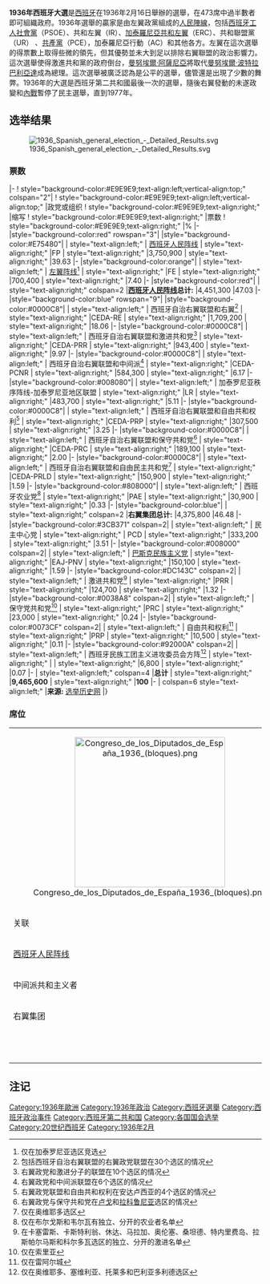 {{expand|time=2016-07-21T02:20:40+00:00}}
{{unreferenced|time=2016-07-21T02:20:40+00:00}}
{{Infobox Election
| election_name      = 1936年西班牙大選
| country            = Spain
| flag_year          = 1931
| type               = parliamentary
| ongoing            = no
| previous_election  = Spanish general election, 1933
| previous_year      = 1933
| next_election      = Spanish general election, 1977
| next_year          = 1977
| seats_for_election = [[眾議院_(西班牙)|众议院]]473席 | | majority_seats     = 237
| turnout            = 72.95%
| election_date      = 1936年2月16日

<!--      PSOE   -->
| image1          = [[File:Indalecio_Prieto,_1936_(cropped).jpg|120px]]
| leader1         = [[英德拉西歐·裴瑞羅|英德拉西歐·裴瑞羅]]
| party1          = [[西班牙工人社會黨|西班牙工人社會黨]]
| leader_since1   = 1935
| leaders_seat1   = 
| last_election1  = 59席
| seats1          = '''99'''
| seat_change1    = {{increase}}40
| popular_vote1   = 
| percentage1     = 
| swing1          =

<!--      CEDA   -->
| image2          = [[File:José_María_Gil-Robles_(cropped).jpg|110px]]
| leader2         = [[何塞·马利亚·吉尔-罗伯斯|何塞·马利亚·吉尔-罗伯斯]]
| party2          = [[西班牙自治右翼联盟|西班牙自治右翼联盟]]
| leader_since2   = 1933年3月4日
| leaders_seat2   =
| last_election2  = '''115席'''
| seats2          = 88
| seat_change2    = {{decrease}}27
| popular_vote2   = 
| percentage2     = 
| swing2          =

<!--      Republican Left   -->
| image3          = [[File:President_Azaña_(cropped).jpg|110px]]
| leader3         = [[曼努埃爾·阿薩尼亞|曼努埃爾·阿薩尼亞]]
| party3          = [[共和左翼_(西班牙)|共和左翼]]
| leader_since3   = 1934年4月3日
| leaders_seat3   =
| last_election3  = 5席
| seats3          = 87
| seat_change3    = {{increase}}82
| popular_vote3   = 
| percentage3     = 
| swing3          =
| title           = [[西班牙首相列表|总理]]
| before_election = [[曼努埃爾·波特拉巴利亞達|曼努埃爾·波特拉巴利亞達]] (看守內閣)
| before_party    = Independent (politician)
| after_election  = [[曼努埃爾·阿薩尼亞|曼努埃爾·阿薩尼亞]]
| after_party     = 西班牙共和左翼
|map_image          = Spanish general election map, 1936.svg
|map_size           = 400px
|map_caption        = 最高支持區域: 人民陣線(紅色),中間(綠色)，右翼聯盟(藍色)
}}
'''1936年西班牙大選'''是[[西班牙第二共和國|西班牙]]在1936年2月16日舉辦的選舉，在473席中過半數者即可組織政府。1936年選舉的贏家是由左翼政黨組成的[[人民阵线_(西班牙)|人民陣線]]，包括[[西班牙工人社會黨|西班牙工人社會黨]]（PSOE）、共和左翼（IR）、[[加泰羅尼亞共和左翼|加泰羅尼亞共和左翼]]（ERC）、共和聯盟黨（UR） 、[[西班牙共產黨|共產黨]]（PCE），加泰羅尼亞行動（AC）和其他各方。左翼在這次選舉的得票數上取得些微的領先，但其優勢並未大到足以排除右翼聯盟的政治影響力。這次選舉使得激進共和黨的政府倒台，[[曼努埃爾·阿薩尼亞|曼努埃爾·阿薩尼亞]]將取代[[曼努埃爾·波特拉巴利亞達|曼努埃爾·波特拉巴利亞達]]成為總理。這次選舉被廣泛認為是公平的選舉，儘管還是出現了少數的舞弊。1936年的大選是西班牙第二共和國最後一次的選舉，隨後右翼發動的未遂政變和[[西班牙內戰|內戰]]暫停了民主選舉，直到1977年。

==选举结果==
[[File:1936_Spanish_general_election_-_Detailed_Results.svg|thumb]]
===票数===
{{electiontable|Spanish general election, 1936|1936年2月16日至3月4日[[眾議院_(西班牙)|众议院]]选举结果选民投票数摘要}}
|-
! style="background-color:#E9E9E9;text-align:left;vertical-align:top;" colspan="2"|
! style="background-color:#E9E9E9;text-align:left;vertical-align:top;" |政党或组织
! style="background-color:#E9E9E9;text-align:right;" |缩写
! style="background-color:#E9E9E9;text-align:right;" |票数
! style="background-color:#E9E9E9;text-align:right;" |%
|-
|style="background-color:red" rowspan="3"| 
|style="background-color:#E75480"|
| style="text-align:left;" | [[人民阵线_(西班牙)|西班牙人民阵线]]
| style="text-align:right;" |FP
| style="text-align:right;" |3,750,900
| style="text-align:right;" |39.63
|-
|style="background-color:orange"|
| style="text-align:left;" | [[加泰罗尼亚共和左翼|左翼阵线]]<ref group="nb">仅在加泰罗尼亚选区竞选</ref>
| style="text-align:right;" |FE
| style="text-align:right;" |700,400
| style="text-align:right;" |7.40
|-
|style="background-color:red"|
| style="text-align:right;" colspan=2 |'''[[人民阵线_(西班牙)|西班牙人民阵线]]总计:'''
|4,451,300 
|47.03
|-
|style="background-color:blue" rowspan="9"| 
|style="background-color:#0000C8"|
| style="text-align:left;" | 西班牙自治右翼联盟和右翼<ref group="nb">包括西班牙自治右翼联盟的右翼政党联盟在30个选区的情况</ref>
| style="text-align:right;" |CEDA-RE
| style="text-align:right;" |1,709,200
| style="text-align:right;" |18.06
|-
|style="background-color:#0000C8"|
| style="text-align:left;" | 西班牙自治右翼联盟和激进共和党<ref group="nb">右翼政党和激进分子的联盟在10个选区的情况</ref>
| style="text-align:right;" |CEDA-PRR
| style="text-align:right;" |943,400
| style="text-align:right;" |9.97
|-
|style="background-color:#0000C8"|
| style="text-align:left;" | 西班牙自治右翼联盟和中间派<ref group="nb">右翼政党和中间派联盟在6个选区的情况</ref>
| style="text-align:right;" |CEDA-PCNR
| style="text-align:right;" |584,300
| style="text-align:right;" |6.17
|-
|style="background-color:#008080"|
| style="text-align:left;" | 加泰罗尼亚秩序阵线-加泰罗尼亚地区联盟
| style="text-align:right;" |LR
| style="text-align:right;" |483,700
| style="text-align:right;" |5.11
|-
|style="background-color:#0000C8"|
| style="text-align:left;" | 西班牙自治右翼联盟和自由共和权利<ref group="nb">右翼政党联盟和自由共和权利在安达卢西亚的4个选区的情况</ref>
| style="text-align:right;" |CEDA-PRP
| style="text-align:right;" |307,500 
| style="text-align:right;" |3.25
|-
|style="background-color:#0000C8"|
| style="text-align:left;" | 西班牙自治右翼联盟和保守共和党<ref group="nb">右翼政党与保守共和党在[[卢戈_(西班牙)|卢戈]]和[[拉科鲁尼亚|拉科鲁尼亚]]选区的情况</ref>
| style="text-align:right;" |CEDA-PRC
| style="text-align:right;" |189,100
| style="text-align:right;" |2.00
|-
|style="background-color:#0000C8"|
| style="text-align:left;" | 西班牙自治右翼联盟和自由民主共和党<ref group="nb">仅在奥维耶多选区</ref>
| style="text-align:right;" |CEDA-PRLD
| style="text-align:right;" |150,900
| style="text-align:right;" |1.59
|-
|style="background-color:#808000"|
| style="text-align:left;" | 西班牙农业党<ref group="nb">仅在布尔戈斯和韦尔瓦有独立、分开的农业者名单</ref>
| style="text-align:right;" |PAE
| style="text-align:right;" |30,900
| style="text-align:right;" |0.33
|-
|style="background-color:blue"|
| style="text-align:right;" colspan=2 |'''右翼集团总计:'''
|4,375,800 
|46.48
|-
|style="background-color:#3CB371" colspan=2|
| style="text-align:left;" | 民主中心党
| style="text-align:right;" | PCD
| style="text-align:right;" |333,200
| style="text-align:right;" |3.51
|-
|style="background-color:#008000" colspan=2|
| style="text-align:left;" | [[巴斯克民族主义党|巴斯克民族主义党]]
| style="text-align:right;" |EAJ-PNV
| style="text-align:right;" |150,100 
| style="text-align:right;" |1.59
|-
|style="background-color:#DC143C" colspan=2|
| style="text-align:left;" | 激进共和党<ref group="nb">在卡塞雷斯、卡斯特利翁、休达、马拉加、奥伦塞、桑坦德、特内里费岛、拉斯帕尔马斯和科尔多瓦选区的独立、分开的激进名单</ref>
| style="text-align:right;" |PRR
| style="text-align:right;" |124,700
| style="text-align:right;" |1.32
|-
|style="background-color:#0038A8" colspan=2|
| style="text-align:left;" | 保守党共和党<ref group="nb">仅在索里亚</ref>
| style="text-align:right;" |PRC
| style="text-align:right;" |23,000
| style="text-align:right;" |0.24
|-
|style="background-color:#0073CF" colspan=2|
| style="text-align:left;" | 自由共和权利<ref group="nb">仅在雷阿尔城</ref>
| style="text-align:right;" |PRP
| style="text-align:right;" |10,500
| style="text-align:right;" |0.11
|-
|style="background-color:#92000A" colspan=2|
| style="text-align:left;" | 西班牙民族工团主义进攻委员会方阵<ref group="nb">仅在奥维耶多、塞维利亚、托莱多和巴利亚多利德选区</ref>
| style="text-align:right;" |
| style="text-align:right;" |6,800
| style="text-align:right;" |0.07
|-
| style="text-align:left;" colspan=4 |'''总计'''
| style="text-align:right;" |'''9,465,600'''
| style="text-align:right;" |'''100'''
|-
| colspan=6 style="text-align:left;" |'''来源:''' [http://www.historiaelectoral.com/e1936v.html 选举历史网] {{Wayback|url=http://www.historiaelectoral.com/e1936v.html |date=20210219003839 }}
|}

<noinclude>
===席位===

{| class="wikitable" style="font-size: 95%"
|-
| colspan="10" style="text-align: center" |[[File:Congreso_de_los_Diputados_de_España_1936_(bloques).png|300px]]
|-
!rowspan=2| 关联
!rowspan=2 colspan=2| 政党、组织或个人
!rowspan=2| 地方性名称 (*表示[[加泰罗尼亚语|加泰罗尼亚语]], **表示[[加利西亚语|加利西亚语]])
!rowspan=2| 缩写
!rowspan=2| 席位(五月)
!colspan=2| 席位(二月)
|-
!未知
!Payne<ref name="payne177"/>
|-
|rowspan=18| [[人民阵线_(西班牙)|西班牙人民阵线]]
|-
| bgcolor="#e32636" |
| style="text-align: left" | [[西班牙工人社会党|西班牙工人社会党]]
|Partido Socialista Obrero Español
|PSOE
| 99
| 89
| 88
|-
| bgcolor="#e25822" |
| style="text-align: left" | 左翼共和主义者
|Izquierda Republicana
|IR
| 87
| 80
| 79
|-
| bgcolor="#f88379" | 
| style="text-align: left" | 共和主义者联盟
|Unión Republicana
|UR
| 37
| 36
| 34
|-
|bgcolor="orange"|
| style="text-align: left" | 加泰罗尼亚左翼共和主义者
|Esquerra Republicana de Catalunya*
|ERC
| 21
| 21
| 22
|-
|bgcolor="red"|
| style="text-align: left" | [[西班牙共产党|西班牙共产党]]
|Partido Comunista de España
|PCE
| 17
| 15
| 14
|-
|bgcolor="#008080"|
| style="text-align: left"| 加泰罗尼亚行动
|Acció Catalana*
| 
| 5
| 5
| 5
|-
| bgcolor="#e32636" |
| style="text-align: left" | 加泰罗尼亚社会主义联盟
|Unió Socialista de Catalunya*
|USC
| 4
| 4
| 3
|-
| bgcolor="#88bddc" |
| style="text-align: left" | 加利西亚党
|Partido Galeguista**
| 
| 3
| 3
| 3
|-
|bgcolor="#954535"|
| style="text-align: left" | 工团党和独立派工团党
|Partido Sindicalista
| 
| 2
| 2
| 2
|-
| bgcolor="#ff007f" |
| style="text-align: left" | 民主联邦共和主义党
| 
|PRD Fed.
| 2
| 2
| 2
|-
| bgcolor="#cd7f32" |
| style="text-align: left" | 埃布罗联盟
|Unió de Rabassaires*
| 
| 2
| 2
| 2
|-
| bgcolor="#fd0e35" |
| style="text-align: left" | 左翼民族共和主义党
| 
|PNRE
| 2
| 2
| 1
|-
| bgcolor="#a81c07" |
| style="text-align: left" | [[马克思主义统一工人党|马克思主义统一工人党]] 
|Partido Obrero de Unificación Marxista
|POUM
| 1
| 1
| 1
|-
| bgcolor="#da7b8b" |
| style="text-align: left" | 无产阶级加泰罗尼亚党
|Partit Català Proletari*
|PCP
| 1
| 1
| 1
|-
| bgcolor="#00ffff" |
| style="text-align: left" |左翼巴伦西亚
|Esquerra Valenciana*
|EV
| 1
| 1
| 1
|-
| bgcolor="#ffd1dc" |
| style="text-align: left" | 左翼无党籍人士
| 
| 
| 2
| 3
| 4
|-
|style="text-align:right" colspan=4|'''西班牙人民阵线总数:'''
|'''285'''<ref name="lozarno">Lozano, ''Elecciones de 1936''.</ref>
|'''267'''<ref name="lozarno"/>
|'''263'''<ref group="nb">Payne (2006)总数为262。</ref>
|-
|rowspan=10| 中间派共和主义者
|-
| bgcolor="#3cb371" | 
| style="text-align: left" | 民主中心党
|Partido del Centro Democrático
|PCD
| 17
| 20
| 21
|-
|bgcolor="#008080"|
| style="text-align: left"| 加泰罗尼亚区域主义联盟
|Lliga Catalana*
| 
| 12
| 12
| 12
|-
|bgcolor="#008000"|
| style="text-align: left" | [[巴斯克民族主义党|巴斯克民族主义党]]
|Partido Nacionalista Vasco
|PNV
| 9
| 9
| 5
|-
| bgcolor="#0073cf" |
| style="text-align: left" | 自由共和主义权利
|Derecha Liberal Republicana
|EAJ/DLR
| 6
| 6
| 6
|-
| bgcolor="#dc143c" |
| style="text-align: left" | 激进共和党
|Partido Republicano Radical
| 
| 5
| 8
| 9
|-
| bgcolor="#1dacd6" | 
| style="text-align: left" | 自由民主共和党
| 
| 
| 3
| 1
| 1
|-
|bgcolor="cyan"| 
| style="text-align: left" | 马洛坎区域主义党
| 
| 
| 1
| 1
|–
|-
|bgcolor="cyan"| 
| style="text-align: left" | 中间派无党籍人士
| 
| 
| 4
| 3
|–
|-
|style="text-align:right" colspan=4|'''中间派总数:'''
|'''57'''
|'''60'''
|'''54'''
|-
|rowspan=11| 右翼集团
|-
| bgcolor="#0000c8" |
| style="text-align: left" | 西班牙自治右翼联盟
|Confederación Española de Derechas Autónomas
|CEDA
| 88
| 97
| 101
|-
| bgcolor="#16166b" | 
| style="text-align: left" | 西班牙革新
|Renovación Española
| 
| 12
| 13
| 13
|-
|bgcolor="#808000"| 
| style="text-align: left" | 西班牙农业党
|Partido Agrario Español
|PAE
| 10
| 11
| 11
|-
| bgcolor="#cc0000" | 
| style="text-align: left" | 传统共同体
| Comunión Tradicionalista
| 
| 9
| 12
| 15
|-
| bgcolor="#0038a8" | 
| style="text-align: left" | 保守共和主义党
| Partido Republicano Conservador
| PRC
| 3
| 3
| 2
|-
|bgcolor="cyan"|
| style="text-align: left" | 保皇派无党籍人士
| 
| 
| –
| –
| 2
|-
|bgcolor="#003153"|
| style="text-align: left" | 西班牙民族党
| Partido Nacionalista Español
| PNE
| 1
| 1
| 1
|-
| bgcolor="#0000c8" |
| style="text-align: left" | 教士党
| 
| 
| 1
| 1
| 1
|-
|bgcolor="blue"|
| style="text-align: left" | 右翼无党籍人士
| 
| 
| 7
| 8
| 10
|-
|style="text-align:right" colspan=4|'''右翼总数:'''
|'''131'''
|'''146'''
|'''156'''
|-
|colspan=5 style="text-align:right"| '''总和: '''
|colspan=3|'''473'''
|}

==注记==
{{reflist|group=nb}}
</noinclude>

{{西班牙選舉}}

[[Category:1936年歐洲|Category:1936年歐洲]]
[[Category:1936年政治|Category:1936年政治]]
[[Category:西班牙選舉|Category:西班牙選舉]]
[[Category:西班牙政治事件|Category:西班牙政治事件]]
[[Category:西班牙第二共和国|Category:西班牙第二共和国]]
[[Category:各国国会选举|Category:各国国会选举]]
[[Category:20世纪西班牙|Category:20世纪西班牙]]
[[Category:1936年2月|Category:1936年2月]]